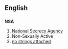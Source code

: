 ==English==

==={{initialism}}===
'''NSA'''

#[[w:National Security Agency|National Secrecy Agency]]
#Non-Sexually Active
#[[no strings attached]]